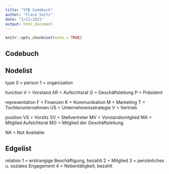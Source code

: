 ```yaml
---
title: "VfB Codebuch"
author: "Clara Seitz"
date: "2/22/2021"
output: html_document
---
```


```r
knitr::opts_chunk$set(echo = TRUE)
```

## Codebuch

## Nodelist

type 
0 = person
1 = organization

function
V = Vorstand
AR = Aufsichtsrat
G = Geschäftsleitung
P = Präsident

representation
F = Finanzen
K = Kommunikation
M = Marketing
T = Tochterunternehmen
US = Unternehmensstrategie
V = Vertrieb


position
VS = Vorsitz
SV = Stellvertreter
MV = Vorstandsmitglied
MA = Mitglied Aufsichtsrat
MG = Mitglied der Geschäftsleitung

NA = Not Available

## Edgelist

relation
1 = erstrangige Beschäftigung, bezahlt 
2 = Mitglied
3 = persönliches u. soziales Engagement
4 = Nebentätigkeit, bezahlt

